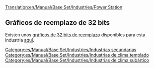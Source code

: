 [[Translation:en/Manual/Base Set/Industries/Power Station]]

{{es/Manual/Base Set/Industries/Industrias| nombre=Central eléctrica
| imagen=en/Manual/Base Set/Industries/Powerstation.png
| climas=[[es/Manual/Clima|Templado]], [[es/Manual/Clima|Subártico]]
| acepta=[[es/Manual/Base Set/Cargos/Carbón|Carbón]]
| produce=Nada
| notas=No existe en los climas [[es/Manual/Clima|subtropical]] y [[es/Manual/Clima|fantasía]]
}}
==Gráficos de reemplazo de 32 bits==
Existen unos [[es/Archive/Old 32bpp/Desarrollo de gráficos de 32 bits|gráficos de 32 bits de reemplazo]] disponibles para esta industria [[es/Archive/Old 32bpp/Lista de archivos descargables de 32 bits|aquí]].

[[Category:es/Manual/Base Set/Industries/Industrias secundarias]]
[[Category:es/Manual/Base Set/Industries/Industrias de clima templado]]
[[Category:es/Manual/Base Set/Industries/Industrias de clima subártico]]